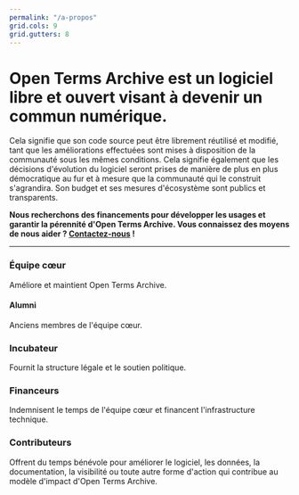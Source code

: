 ```yaml
---
permalink: "/a-propos"
grid.cols: 9
grid.gutters: 8
---
```


<div className="text__center">

  # Open Terms Archive est un logiciel libre et ouvert visant à devenir un commun numérique.

  Cela signifie que son code source peut être librement réutilisé et modifié, tant que les améliorations effectuées sont mises à disposition de la communauté sous les mêmes conditions. Cela signifie également que les décisions d'évolution du logiciel seront prises de manière de plus en plus démocratique au fur et à mesure que la communauté qui le construit s'agrandira. Son <Link href="/budget">budget</Link> et ses <Link href="/stats">mesures d'écosystème</Link> sont publics et transparents.

  **Nous recherchons des financements pour développer les usages et garantir la pérennité d'Open Terms Archive. Vous connaissez des moyens de nous aider ? [Contactez-nous](mailto:contact@opentermsarchive.org) !**

  ---

  ### Équipe cœur

  Améliore et maintient Open Terms Archive.

  <Contributors type="core" showInfo="true" thumbnailWidth="88" thumbnailHeight="88" className="mb__XL" marginTop={false} />

  #### Alumni

  Anciens membres de l'équipe cœur.

  <Contributors type="alumnis" showInfo="true" className="mb__2XL" marginTop={false} />

  ### Incubateur

  Fournit la structure légale et le soutien politique.

  <ThumbGallery className="mb__2XL" marginTop={false}>
    <Link href="https://disinfo.quaidorsay.fr" target="_blank" rel="noopener">
        <ThumbGalleryItem src="/images/contributors/ambassadeur-francais-pour-le-numerique.png" width="158" height="80" />
    </Link>
  </ThumbGallery>

  ### Financeurs

  Indemnisent le temps de l'équipe cœur et financent l'infrastructure technique.

  <ThumbGallery small={true} className="mb__2XL" marginTop={false}>
    <ThumbGalleryItem src="/images/contributors/meae.png" width="130" height="117" />
    <ThumbGalleryItem src="/images/contributors/france-relance.png" width="77" height="77" />
    <ThumbGalleryItem src="/images/contributors/nextgen.png" width="220" height="48" />
    <ThumbGalleryItem src="/images/contributors/reset.png" width="101" height="29" />
    <ThumbGalleryItem src="/images/contributors/nlnet.png" width="160" height="120" />
    <ThumbGalleryItem src="/images/contributors/european-commission.png" width="144" height="100" />
    <ThumbGalleryItem src="/images/contributors/dinum.png" width="320" height="80" />
  </ThumbGallery>

  ### Contributeurs

  Offrent du temps bénévole pour améliorer le logiciel, les données, la documentation, la visibilité ou toute autre forme d'action qui contribue au modèle d'impact d'Open Terms Archive.

  <Contributors type="contributors" />

</div>
